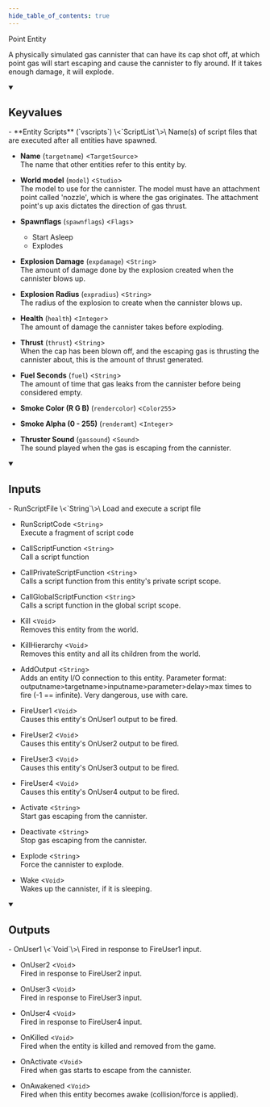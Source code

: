 ```yaml
---
hide_table_of_contents: true
---
```


<!---
!!!!!!
THIS PAGE IS AUTOGENERATED FROM GAME FGD DEFINITIONS!
DO NOT EDIT MANUALLY!
!!!!!!

In order to make edits, you can make an annotation file in /fgd_dump_overrides
-->


Point Entity

A physically simulated gas cannister that can have its cap shot off, at which point gas will start escaping and cause the cannister to fly around. If it takes enough damage, it will explode.

<details open>
<summary><h2>Keyvalues</h2></summary>
- **Entity Scripts** (`vscripts`) \<`ScriptList`\>\
Name(s) of script files that are executed after all entities have spawned.

- **Name** (`targetname`) \<`TargetSource`\>\
The name that other entities refer to this entity by.

- **World model** (`model`) \<`Studio`\>\
The model to use for the cannister. The model must have an attachment point called 'nozzle', which is where the gas originates. The attachment point's up axis dictates the direction of gas thrust.

- **Spawnflags** (`spawnflags`) \<`Flags`\>
  - Start Asleep 
  - Explodes 


- **Explosion Damage** (`expdamage`) \<`String`\>\
The amount of damage done by the explosion created when the cannister blows up.

- **Explosion Radius** (`expradius`) \<`String`\>\
The radius of the explosion to create when the cannister blows up.

- **Health** (`health`) \<`Integer`\>\
The amount of damage the cannister takes before exploding.

- **Thrust** (`thrust`) \<`String`\>\
When the cap has been blown off, and the escaping gas is thrusting the cannister about, this is the amount of thrust generated.

- **Fuel Seconds** (`fuel`) \<`String`\>\
The amount of time that gas leaks from the cannister before being considered empty.

- **Smoke Color (R G B)** (`rendercolor`) \<`Color255`\>

- **Smoke Alpha (0 - 255)** (`renderamt`) \<`Integer`\>

- **Thruster Sound** (`gassound`) \<`Sound`\>\
The sound played when the gas is escaping from the cannister.


 </details>
<details open>
<summary><h2>Inputs</h2></summary>
- RunScriptFile \<`String`\>\
Load and execute a script file

- RunScriptCode \<`String`\>\
Execute a fragment of script code

- CallScriptFunction \<`String`\>\
Call a script function

- CallPrivateScriptFunction \<`String`\>\
Calls a script function from this entity's private script scope.

- CallGlobalScriptFunction \<`String`\>\
Calls a script function in the global script scope.

- Kill \<`Void`\>\
Removes this entity from the world.

- KillHierarchy \<`Void`\>\
Removes this entity and all its children from the world.

- AddOutput \<`String`\>\
Adds an entity I/O connection to this entity. Parameter format: outputname&gt;targetname>inputname&gt;parameter&gt;delay&gt;max times to fire (-1 == infinite). Very dangerous, use with care.

- FireUser1 \<`Void`\>\
Causes this entity's OnUser1 output to be fired.

- FireUser2 \<`Void`\>\
Causes this entity's OnUser2 output to be fired.

- FireUser3 \<`Void`\>\
Causes this entity's OnUser3 output to be fired.

- FireUser4 \<`Void`\>\
Causes this entity's OnUser4 output to be fired.

- Activate \<`String`\>\
Start gas escaping from the cannister.

- Deactivate \<`String`\>\
Stop gas escaping from the cannister.

- Explode \<`String`\>\
Force the cannister to explode.

- Wake \<`Void`\>\
Wakes up the cannister, if it is sleeping.


 </details>
<details open>
<summary><h2>Outputs</h2></summary>
- OnUser1 \<`Void`\>\
Fired in response to FireUser1 input.

- OnUser2 \<`Void`\>\
Fired in response to FireUser2 input.

- OnUser3 \<`Void`\>\
Fired in response to FireUser3 input.

- OnUser4 \<`Void`\>\
Fired in response to FireUser4 input.

- OnKilled \<`Void`\>\
Fired when the entity is killed and removed from the game.

- OnActivate \<`Void`\>\
Fired when gas starts to escape from the cannister.

- OnAwakened \<`Void`\>\
Fired when this entity becomes awake (collision/force is applied).


 </details>